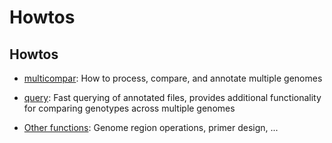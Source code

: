 = Howtos =

== Howtos ==
* [[howto_multicompar|multicompar]]: How to process, compare, and annotate multiple genomes

* [[howto_query|query]]: Fast querying of annotated files, provides additional functionality for comparing genotypes across multiple genomes

* [[howto_functions|Other functions]]: Genome region operations, primer design, ...